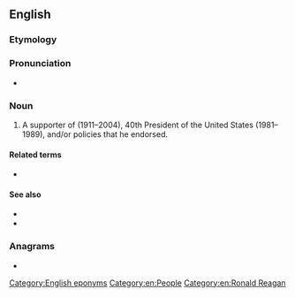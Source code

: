 ==English==

===Etymology===
{{suffix|en|Reagan|ite}}

===Pronunciation===
* {{IPA|en|/ˈɹeɪɡənaɪt/}}

===Noun===
{{en-noun}}

# A supporter of {{w|Ronald Reagan}} (1911–2004), 40th President of the United States (1981–1989), and/or policies that he endorsed.

====Related terms====
* {{l|en|Reaganaut}}

====See also====
* {{l|en|Trumpist}}
* {{l|en|Trumpster}}

===Anagrams===
* {{anagrams|en|a=aaeeginrt|retainage}}

[[Category:English eponyms]]
[[Category:en:People]]
[[Category:en:Ronald Reagan]]